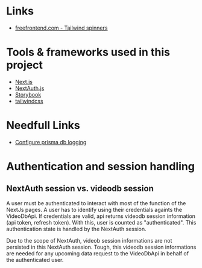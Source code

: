 
<Meta title="HomeWeb/Introduction" />

#  Links

- [freefrontend.com - Tailwind spinners](https://freefrontend.com/tailwind-spinners/)

# Tools & frameworks used in this project

- [Next.js](https://nextjs.org/)
- [NextAuth.js](https://next-auth.js.org)
- [Storybook](https://storybook.js.org/)
- [tailwindcss](https://tailwindcss.com/)

# Needfull Links

- [Configure prisma db logging](https://www.prisma.io/docs/concepts/components/prisma-client/working-with-prismaclient/logging)

# Authentication and session handling
## NextAuth session vs. videodb session

A user must be authenticated to interact with most of the function of the NextJs pages. A user has to identify using their credentials
againts the VideoDbApi. If credentials are valid, api returns videodb session information (api token, refresh token). With this, user
is counted as "authenticated". This authentication state is handled by the NextAuth session.

Due to the scope of NextAuth, videob session informations are not persisted in this NextAuth session. Tough, this videodb session
informations are needed for any upcoming data request to the VideoDbApi in behalf of the authenticated user.

